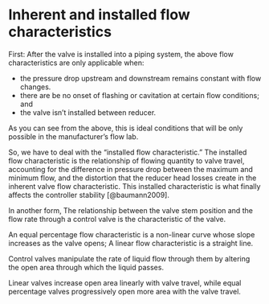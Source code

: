 # Inherent and installed flow characteristics

First: After the valve is installed into a piping system, the above flow characteristics are only applicable when:

  - the pressure drop upstream and downstream remains constant with flow changes.
  - there are be no onset of flashing or cavitation at certain flow conditions; and
  - the valve isn't installed between reducer.
  
As you can see from the above, this is ideal conditions that will be only possible in the manufacturer's flow lab.

So, we have to deal with the “installed flow characteristic.” The installed flow characteristic is the relationship of flowing quantity to valve travel, accounting for the difference in pressure drop between the maximum and minimum flow, and the distortion that the reducer head losses create in the inherent valve flow characteristic. This installed characteristic is what finally affects the controller stability [@baumann2009].

In another form, The relationship between the valve stem position and the flow rate through a control valve is the characteristic of the valve.

An equal percentage flow characteristic is a non-linear curve whose slope increases as the valve opens; A linear flow characteristic is a straight line. 

Control valves manipulate the rate of liquid flow through them by altering the open area through which the liquid passes. 

Linear valves increase open area linearly with valve travel, while equal percentage valves progressively open more area with the valve travel.




